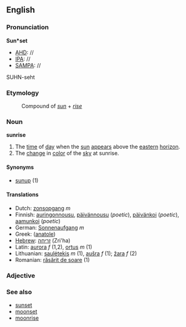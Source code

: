 ==English==

===Pronunciation===
'''Sun*set'''
*[[AHD]]: //
*[[IPA]]: //
*[[SAMPA]]: //
SUHN-seht

===Etymology===
:Compound of ''[[sun]]'' + ''[[rise]]''

===Noun===
'''sunrise'''

#The [[time]] of [[day]] when the [[sun]] [[appear]]s above the [[eastern]] [[horizon]].
#The [[change]] in [[color]] of the [[sky]] at sunrise.

====Synonyms====
*[[sunup]] (1)

====Translations====
*Dutch: [[zonsopgang]] ''m''
*Finnish: [[auringonnousu]], [[päivännousu]] (''poetic''), [[päivänkoi]] (''poetic''), [[aamunkoi]] (''poetic'')
*German: [[Sonnenaufgang]] ''m''
*Greek: ([[anatole]])
*[[Hebrew]]: [[זריחה]] (Zri'ha)
*Latin: [[aurora]] ''f'' (1,2), [[ortus]] ''m'' (1)
*Lithuanian: [[saulėtekis]] ''m'' (1), [[aušra]] ''f'' (1); [[žara]] ''f'' (2)
*Romanian: [[răsărit de soare]] (1)

===Adjective===

===See also===
*[[sunset]]
*[[moonset]]
*[[moonrise]]